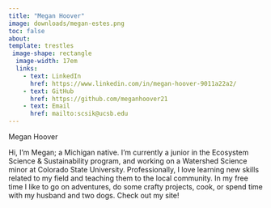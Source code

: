 ```yaml
---
title: "Megan Hoover"
image: downloads/megan-estes.png
toc: false
about: 
template: trestles
 image-shape: rectangle
  image-width: 17em
  links:
    - text: LinkedIn
      href: https://www.linkedin.com/in/megan-hoover-9011a22a2/
    - text: GitHub
      href: https://github.com/meganhoover21
    - text: Email
      href: mailto:scsik@ucsb.edu
---
```


Megan Hoover

Hi, I'm Megan; a Michigan native. I'm currently a junior in the Ecosystem Science & Sustainability program, and working on a Watershed Science minor at Colorado State University. Professionally, I love learning new skills related to my field and teaching them to the local community. In my free time I like to go on adventures, do some crafty projects, cook, or spend time with my husband and two dogs. Check out my site!

